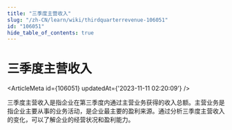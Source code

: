 ```yaml
---
title: "三季度主营收入"
slug: "/zh-CN/learn/wiki/thirdquarterrevenue-106051"
id: "106051"
hide_table_of_contents: true
---
```



# 三季度主营收入

<ArticleMeta id={106051} updatedAt={'2023-11-11 02:20:09'} />
<div className='border-solid border-b border-t-0 my-4 border-[var(--ifm-color-gray-300)]' />

三季度主营收入是指企业在第三季度内通过主营业务获得的收入总额。主营业务是指企业主要从事的业务活动，是企业最主要的盈利来源。通过分析三季度主营收入的变化，可以了解企业的经营状况和盈利能力。
